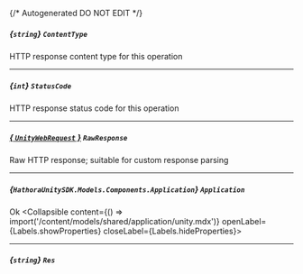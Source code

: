 {/* Autogenerated DO NOT EDIT  */}

##### *{`string`}* `ContentType`
HTTP response content type for this operation

---
##### *{`int`}* `StatusCode`
HTTP response status code for this operation

---
##### [*{ `UnityWebRequest` }*](https://docs.unity3d.com/2021.3/Documentation/ScriptReference/Networking.UnityWebRequest.html) `RawResponse`
Raw HTTP response; suitable for custom response parsing

---
##### *{`HathoraUnitySDK.Models.Components.Application`}* `Application`
Ok
<Collapsible content={() => import('/content/models/shared/application/unity.mdx')} openLabel={Labels.showProperties} closeLabel={Labels.hideProperties}>
</Collapsible>

---
##### *{`string`}* `Res`


